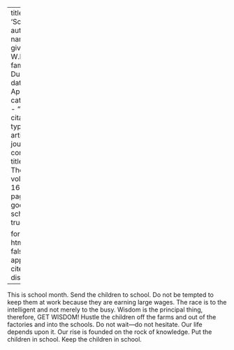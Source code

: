 
---
title: 'School'
author:
  - name:
      given: W.E.B.
      family: Du Bois
date: Apr. 1918
categories: 
  - ""
citation: 
  type: article-journal
  container-title: The Crisis
  volume: 16
  issue: 6
  page: 267
google-scholar: true

format:
  html:
    toc: false
    appendix-cite-as: display
---



This is school month. Send the children to school. Do not be tempted to keep them at work because they are earning large wages. The race is to the intelligent and not merely to the busy. Wisdom is the principal thing, therefore, GET WISDOM! Hustle the children off the farms and out of the factories and into the schools. Do not wait---do not hesitate. Our life depends upon it. Our rise is founded on the rock of knowledge. Put the children in school. Keep the children in school.

